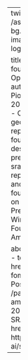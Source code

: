 ---
twitter-card:
  image: /assets/kraina-logo-bg.png
open-graph:
  image: /assets/kraina-logo-bg.png

title: Towards geospatial foundation model using OpenStreetMap data
author:
    - Piotr Gramacki
    - Piotr Szymański
date: 2024-03-11
categories:
    - OpenStreetMap
    - geospatial
    - representation learning
    - foundation model
description: "A poster presentation about the srai library, geospatial representation learning and vision for geospatial foundation model based on OpenStreetMap data. Presented during ELLIS Winter School on Foundation Models in Amsterdam 2024"

about:
    template: jolla
    links:
        - text: Venue
          icon: link
          href: https://amsterdam-fomo.github.io/
        - text: Poster
          icon: file-pdf
          href: /pages/publications/ellis-amsterdam-2024/poster.pdf
        - text: SRAI library
          icon: github
          href: https://github.com/kraina-ai/srai
---